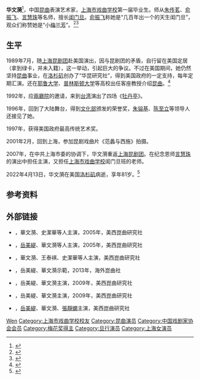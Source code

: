 {{Infobox entertainer
| name = 華文漪
| type = 女演員
| image = 
| image_size = 
| landscape = 
| alt = 
| caption = 
| nickname = 小梅蘭芳
| hometown = 
| nationality = {{PRC}}
| birth_date = {{Birth year|1941}}
| birth_place = {{ROC-1928}}
| death_date = {{Death date and age|2022|04|13|1941|03|18}}
| death_place = {{USA}}[[洛杉矶|洛杉矶]]<ref name=":0" />
| occupation = 戲曲演員
| language = 
| education = 
| alma_mater = [[上海市戲曲學校|上海市戲曲學校]]
| music_genre = [[崑曲|崑曲]]
| origin_place = 上海
| debut_date = 
| debut_work = 
| famous_works = 
| notable_roles = 
| years_active = 1960年代－1990年代
| related_group = [[上海崑劇團|上海崑劇團]]
| awards = 第四屆[[中國戲劇梅花獎|中國戲劇梅花獎]]
}}
'''华文漪'''{{BD|1941年|3月18日|2022年|4月13日|catIdx=H华}}<ref>{{Cite web|title=昆曲表演艺术家华文漪离世，享年81岁|url=https://www.thepaper.cn/newsDetail_forward_17589678|access-date=2022-04-12|date=2022-04-13|work=澎湃新闻|language=zh-cn|archive-date=2022-04-17|archive-url=https://web.archive.org/web/20220417200049/https://www.thepaper.cn/newsDetail_forward_17589678}}</ref>，中国[[昆曲|昆曲]]表演艺术家，[[上海市戏曲学校|上海市戏曲学校]]第一届毕业生。师从[[朱传茗|朱传茗]]、[[俞振飞|俞振飞]]、[[言慧珠|言慧珠]]等名师，擅长[[闺门旦|闺门旦]]。[[俞振飞|俞振飞]]称她是“几百年出一个的天生闺门旦”，观众们称赞她是“小[[梅兰芳|梅兰芳]]”。<ref>{{Cite web|title=“昆剧的女儿”华文漪（海外星踪）|url=http://www.people.com.cn/GB/paper39/17123/1501282.html|accessdate=2020-01-31|date=2006-03-17|work=人民日报海外版|archive-url=https://web.archive.org/web/20200131074918/http://www.people.com.cn/GB/paper39/17123/1501282.html|archive-date=2020-01-31|dead-url=yes}}</ref><ref>{{Cite web|title=著名昆剧表演艺术家华文漪去世，7年前最后一次亮相上海舞台|url=https://www.jfdaily.com/news/detail?id=472037|access-date=2022-04-17|author=诸葛漪|date=2022-04-13|work=上观新闻|archive-date=2022-05-28|archive-url=https://web.archive.org/web/20220528183152/https://www.jfdaily.com/news/detail?id=472037}}</ref>

== 生平 ==
1989年7月，随[[上海昆剧团|上海昆剧团]]赴美国演出，因与昆剧团的矛盾，自行留在美国定居（拿到绿卡，并未入籍），这一举动，引起巨大的争议。不过在美国期间，她仍然坚持[[昆曲|昆曲]]事业，在[[洛杉矶|洛杉矶]]创办了“华昆研究社”，得到美国政府的一定支持，每年定期汇演。还在[[耶鲁大学|耶鲁大学]]、[[普林斯顿大学|普林斯顿大学]]等高校出任客座教授介绍[[昆曲|昆曲]]。<ref>{{Cite web|title=[锁麟囊]《遭遇美国》之华文漪自述|url=https://www.douban.com/group/topic/9485128/|access-date=2022-04-17|work=豆瓣|archive-date=2022-05-27|archive-url=https://web.archive.org/web/20220527204153/https://www.douban.com/group/topic/9485128/}}</ref>

1992年，应[[兩廳院|兩廳院]]的邀请，来到[[台湾|台湾]]演出了四场《[[牡丹亭|牡丹亭]]》。

1996年，回到了大陆舞台，得到[[中华人民共和国文化部|文化部]]颁发的荣誉奖，[[朱镕基|朱镕基]]、[[陈至立|陈至立]]等领导人还接见了她。

1997年，获得美国政府最高传统艺术奖。

2001年2月，回到上海，参加昆剧戏曲片《范蠡与西施》拍摄。

2007年，在中共上海市委的协调下，华文漪重返[[上海昆剧团|上海昆剧团]]。在纪念恩师[[言慧珠|言慧珠]]的演出中担任主演，又担任[[上海市戏曲学校|上海市戏曲学校]]闺门旦班的老师。

2022年4月13日，华文漪在美国[[洛杉矶|洛杉矶]]病逝，享年81岁。<ref name=":0">{{Cite web|title=最美杜麗娘華文漪謝幕 享壽81歲|url=https://tw.news.yahoo.com/%E6%9C%80%E7%BE%8E%E6%9D%9C%E9%BA%97%E5%A8%98%E8%8F%AF%E6%96%87%E6%BC%AA%E8%AC%9D%E5%B9%95-%E4%BA%AB%E5%A3%BD81%E6%AD%B2-201000373.html|access-date=|author=李欣恬|date=2022-04-14|work=Yahoo新闻|language=zh-TW|archive-date=2022-05-26|archive-url=https://web.archive.org/web/20220526062041/https://tw.news.yahoo.com/%E6%9C%80%E7%BE%8E%E6%9D%9C%E9%BA%97%E5%A8%98%E8%8F%AF%E6%96%87%E6%BC%AA%E8%AC%9D%E5%B9%95-%E4%BA%AB%E5%A3%BD81%E6%AD%B2-201000373.html}}</ref>

== 参考资料 ==
{{reflist}}

== 外部链接 ==
* {{Youtube|LRtR_KH58AA|《牡丹亭‧遊園驚夢》1}}，華文漪、史潔華等人主演，2005年，美西崑曲研究社
* {{Youtube|pKm00df3nfE|《牡丹亭‧遊園驚夢》2}}，[[岳美緹|岳美緹]]、華文漪等人主演，2005年，美西崑曲研究社
* {{Youtube|YOMUn9jrbnA|《牡丹亭‧遊園驚夢》}}，華文漪、王泰褀、史潔華等人主演，美西崑曲研究社
* {{Youtube|uTZaRk7AfqM|《牡丹亭‧驚夢》}}，岳美緹、華文漪示範，2013年，海外崑曲社
* {{Youtube|R9iWBJjTLmI|《玉簪記‧琴挑》1|m=25|s=45}}，岳美緹、華文漪主演，2009年，美西崑曲研究社
* {{Youtube|OaJ9TRdlveM|《玉簪記‧琴挑》2}}，岳美緹、華文漪主演，2009年，美西崑曲研究社
* {{Youtube|iRT7n_Drlso|《白蛇傳‧斷橋》}}，[[岳美緹|岳美緹]]、華文漪、[[張靜嫻|張靜嫻]]主演，美西崑曲研究社

{{中國戲劇梅花獎}}
{{中国戏剧家协会第三届理事会}}
{{中国戏剧家协会第四届理事会}}

{{Authority control}}
{{DEFAULTSORT:Hua华}}
[[Category:华姓|Wen]]
[[Category:上海市戏曲学校校友|Category:上海市戏曲学校校友]]
[[Category:昆曲演员|Category:昆曲演员]]
[[Category:中国戏剧家协会会员|Category:中国戏剧家协会会员]]
[[Category:梅花奖得主|Category:梅花奖得主]]
[[Category:旦行演员|Category:旦行演员]]
[[Category:上海女演员|Category:上海女演员]]